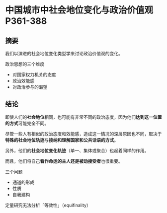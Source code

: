 # 中国城市中社会地位变化与政治价值观 P361-388

## 摘要

我们以演进的社会地位变化类型学来讨论政治价值观的变化。

政治思想的三个维度

* 对国家权力机关的态度
* 政治效能感
* 对政治参与的渴望

## 结论

即使人们的**社会地位**相同，也可能有非常不同的政治态度，因为他们**达到这一位置的方式**可能完全不同。

尽管一些人有相似的政治态度和效能感，造成这一情况的深层原因也不同，取决于**特殊的社会地位轨迹**与**接纳和理解国家和公共话语的方式**。

另外，他们的**社会地位变化轨迹**（单一、集体或聚合）也起着同样的作用。

而且，他们将自己**看作命运的主人还是被动接受者**也很重要。

三个问题

* 通道的形成
* 性质
* 自我建构

定量研究无法分析「等效性」（equifinality）